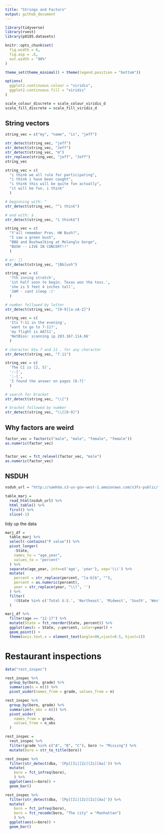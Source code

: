 ```yaml
---
title: "Strings and Factors"
output: github_document
---
```


```r
library(tidyverse)
library(rvest)
library(p8105.datasets)

knitr::opts_chunk$set(
  fig.width = 6,
  fig.asp = .6,
  out.width = "90%"
)

theme_set(theme_minimal() + theme(legend.position = "bottom"))

options(
  ggplot2.continuous.colour = "viridis",
  ggplot2.continuous.fill = "viridis"
)

scale_colour_discrete = scale_colour_viridis_d
scale_fill_discrete = scale_fill_viridis_d
```


## String vectors


```r
string_vec = c("my", "name", "is", "jeff")

str_detect(string_vec, "jeff")
str_detect(string_vec, "Jeff")
str_detect(string_vec, "m")
str_replace(string_vec, "jeff", "Jeff")
string_vec
```

```r
string_vec = c(
  "i think we all rule for participating",
  "i think i have been caught",
  "i think this will be quite fun actually",
  "it will be fun, i think"
  )

# beginning with: ^
str_detect(string_vec, "^i think")

# end with: $ 
str_detect(string_vec, "i think$")
```


```r
string_vec = c(
  "Y'all remember Pres. HW Bush?",
  "I saw a green bush",
  "BBQ and Bushwalking at Molonglo Gorge",
  "BUSH -- LIVE IN CONCERT!!"
  )

# or: []
str_detect(string_vec, "[Bb]ush")
```


```r
string_vec = c(
  '7th inning stretch',
  '1st half soon to begin. Texas won the toss.',
  'she is 5 feet 4 inches tall',
  '3AM - cant sleep :('
  )

# number followed by letter
str_detect(string_vec, "[0-9][a-zA-Z]")
```


```r
string_vec = c(
  'Its 7:11 in the evening',
  'want to go to 7-11?',
  'my flight is AA711',
  'NetBios: scanning ip 203.167.114.66'
  )

# character btw 7 and 11 . for any character
str_detect(string_vec, "7.11")
```


```r
string_vec = c(
  'The CI is [2, 5]',
  ':-]',
  ':-[',
  'I found the answer on pages [6-7]'
  )

# search for bracket
str_detect(string_vec, "\\[")

# bracket followed by number
str_detect(string_vec, "\\[[0-9]")
```


## Why factors are weird

```r
factor_vec = factor(c("male", "male", "female", "female"))
as.numeric(factor_vec)


factor_vec = fct_relevel(factor_vec, "male")
as.numeric(factor_vec)
```


## NSDUH

```r
nsduh_url = "http://samhda.s3-us-gov-west-1.amazonaws.com/s3fs-public/field-uploads/2k15StateFiles/NSDUHsaeShortTermCHG2015.htm"

table_marj = 
  read_html(nsduh_url) %>% 
  html_table() %>% 
  first() %>% 
  slice(-1)
```

tidy up the data
```r
marj_df = 
  table_marj %>% 
  select(-contains("P value")) %>% 
  pivot_longer(
    -State,
    names_to = "age_year",
    values_to = "percent"
  ) %>% 
  separate(age_year, into=c('age', 'year'), sep='\\(') %>% 
  mutate(
    percent = str_replace(percent, "[a-b]$", ""),
    percent = as.numeric(percent),
    year = str_replace(year, "\\)", '')
  ) %>% 
  filter(
    !(State %in% c('Total U.S.', 'Northeast', 'Midwest', 'South', 'West', 'District of Columbia'))
  )
```

```r
marj_df %>%  
  filter(age == "12-17") %>% 
  mutate(State = fct_reorder(State, percent)) %>% 
  ggplot(aes(x = State, y=percent, color=year)) +
  geom_point() +
  theme(axis.text.x = element_text(angle=90,vjust=0.5, hjust=1))

```


# Restaurant inspections

```r
data("rest_inspec")

rest_inspec %>% 
  group_by(boro, grade) %>% 
  summarize(n = n()) %>% 
  pivot_wider(names_from = grade, values_from = n)

```

```r
rest_inspec %>% 
  group_by(boro, grade) %>% 
  summarize(n_obs = n()) %>% 
  pivot_wider(
    names_from = grade,
    values_from = n_obs
  )
```


```r
rest_inspec =
  rest_inspec %>%
  filter(grade %in% c("A", "B", "C"), boro != "Missing") %>% 
  mutate(boro = str_to_title(boro))
```

```r
rest_inspec %>% 
  filter(str_detect(dba, '[Pp][Ii][Zz][Zz][Aa]')) %>% 
  mutate(
    boro = fct_infreq(boro),
    ) %>% 
  ggplot(aes(x=boro)) +
  geom_bar()

```

```r
rest_inspec %>% 
  filter(str_detect(dba, '[Pp][Ii][Zz][Zz][Aa]')) %>% 
  mutate(
    boro = fct_infreq(boro),
    boro = fct_recode(boro, "The city" = "Manhattan")
    ) %>% 
  ggplot(aes(x=boro)) +
  geom_bar()
```


